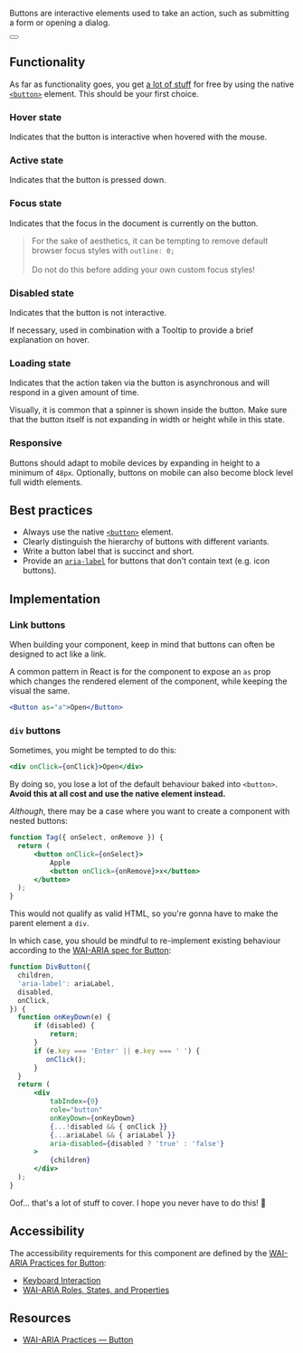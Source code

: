 
<article>

<Title>
  Button
</Title>

Buttons are interactive elements used to take an action, such as submitting a form or opening a dialog.

<div className="center">
    <Button />
</div>

</article>

<article>

## Functionality

As far as functionality goes, you get [a lot of stuff](https://www.w3.org/TR/wai-aria-practices/#keyboard-interaction-3) for free by using the native [`<button>`](https://developer.mozilla.org/en-US/docs/Web/HTML/Element/button) element. This should be your first choice.

### Hover state

Indicates that the button is interactive when hovered with the mouse.

### Active state

Indicates that the button is pressed down.

### Focus state

Indicates that the focus in the document is currently on the button.

> For the sake of aesthetics, it can be tempting to remove default browser focus styles with `outline: 0;` <br /><br />
> Do not do this before adding your own custom focus styles!

### Disabled state

Indicates that the button is not interactive.

If necessary, used in combination with a <Link href="/play/tooltip">Tooltip</Link> to provide a brief explanation on hover.

### Loading state

Indicates that the action taken via the button is asynchronous and will respond in a given amount of time.

Visually, it is common that a spinner is shown inside the button.
Make sure that the button itself is not expanding in width or height while in this state.

### Responsive

Buttons should adapt to mobile devices by expanding in height to a minimum of `48px`.
Optionally, buttons on mobile can also become block level full width elements.

</article>

<article>

## Best practices

- Always use the native [`<button>`](https://developer.mozilla.org/en-US/docs/Web/HTML/Element/button) element.
- Clearly distinguish the hierarchy of buttons with different variants.
- Write a button label that is succinct and short.
- Provide an [`aria-label`](https://developer.mozilla.org/en-US/docs/Web/Accessibility/ARIA/ARIA_Techniques/Using_the_aria-label_attribute) for buttons that don't contain text (e.g. icon buttons).

</article>

<article>

## Implementation

### Link buttons

When building your component, keep in mind that buttons can often be designed to act like a link.

A common pattern in React is for the component to expose an `as` prop which changes the rendered element
of the component, while keeping the visual the same.

```jsx
<Button as="a">Open</Button>
```

### `div` buttons

Sometimes, you might be tempted to do this:

```jsx
<div onClick={onClick}>Open</div>
```

By doing so, you lose a lot of the default behaviour baked into `<button>`.
**Avoid this at all cost and use the native element instead.**

_Although_, there may be a case where you want to create a component with nested buttons:


```jsx
function Tag({ onSelect, onRemove }) {
  return (
      <button onClick={onSelect}>
          Apple
          <button onClick={onRemove}>x</button>
      </button>
  );
}
```

This would not qualify as valid HTML, so you're gonna have to make the parent element a `div`.

In which case, you should be mindful to re-implement existing behaviour according to the [WAI-ARIA spec for Button](https://www.w3.org/TR/wai-aria-practices/#button):

```jsx
function DivButton({
  children,
  'aria-label': ariaLabel,
  disabled,
  onClick,
}) {
  function onKeyDown(e) {
      if (disabled) {
          return;
      }
      if (e.key === 'Enter' || e.key === ' ') {
         onClick();
      }
  }
  return (
      <div
          tabIndex={0}
          role="button"
          onKeyDown={onKeyDown}
          {...!disabled && { onClick }}
          {...ariaLabel && { ariaLabel }}
          aria-disabled={disabled ? 'true' : 'false'}
      >
          {children}
      </div>
  );
}
```

Oof... that's a lot of stuff to cover. I hope you never have to do this! 😬


</article>

<article>

## Accessibility

The accessibility requirements for this component are defined by the [WAI-ARIA Practices for Button](https://www.w3.org/TR/wai-aria-practices/#button):

- [Keyboard Interaction](https://www.w3.org/TR/wai-aria-practices/#keyboard-interaction-3)
- [WAI-ARIA Roles, States, and Properties](https://www.w3.org/TR/wai-aria-practices/#wai-aria-roles-states-and-properties-3)

</article>

<article>

## Resources

- [WAI-ARIA Practices — Button](https://www.w3.org/TR/wai-aria-practices/#button)

</article>

